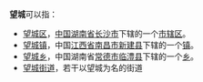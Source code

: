 '''望城'''可以指：
* [[望城区|望城区]]，[[中国|中国]][[湖南省|湖南省]][[长沙市|长沙市]]下辖的一个[[市辖区|市辖区]]。
* [[望城镇|望城镇]]，中国[[江西省|江西省]][[南昌市|南昌市]][[新建县|新建县]]下辖的一个[[镇|镇]]。
* [[望城乡|望城乡]]，中国湖南省[[常德市|常德市]][[临澧县|临澧县]]下辖的一个[[乡|乡]]。
* [[望城街道|望城街道]]，若干以望城为名的街道

{{disambig|W|Cat=二字地名消歧义}}